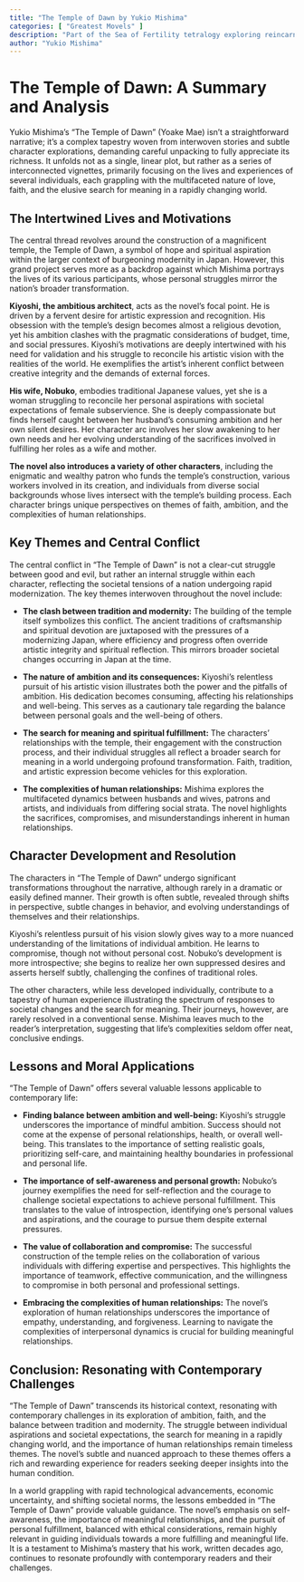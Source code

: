 ```yaml
---
title: "The Temple of Dawn by Yukio Mishima"
categories: [ "Greatest Movels" ]
description: "Part of the Sea of Fertility tetralogy exploring reincarnation."
author: "Yukio Mishima"
---
```

# The Temple of Dawn: A Summary and Analysis

Yukio Mishima's "The Temple of Dawn" (Yoake Mae) isn't a straightforward narrative; it's a complex tapestry woven from interwoven stories and subtle character explorations, demanding careful unpacking to fully appreciate its richness.  It unfolds not as a single, linear plot, but rather as a series of interconnected vignettes, primarily focusing on the lives and experiences of several individuals, each grappling with the multifaceted nature of love, faith, and the elusive search for meaning in a rapidly changing world.

## The Intertwined Lives and Motivations

The central thread revolves around the construction of a magnificent temple, the Temple of Dawn, a symbol of hope and spiritual aspiration within the larger context of burgeoning modernity in Japan.  However, this grand project serves more as a backdrop against which Mishima portrays the lives of its various participants, whose personal struggles mirror the nation's broader transformation.

**Kiyoshi, the ambitious architect**, acts as the novel's focal point. He is driven by a fervent desire for artistic expression and recognition. His obsession with the temple's design becomes almost a religious devotion, yet his ambition clashes with the pragmatic considerations of budget, time, and social pressures.  Kiyoshi's motivations are deeply intertwined with his need for validation and his struggle to reconcile his artistic vision with the realities of the world.  He exemplifies the artist's inherent conflict between creative integrity and the demands of external forces.

**His wife, Nobuko**, embodies traditional Japanese values, yet she is a woman struggling to reconcile her personal aspirations with societal expectations of female subservience. She is deeply compassionate but finds herself caught between her husband's consuming ambition and her own silent desires. Her character arc involves her slow awakening to her own needs and her evolving understanding of the sacrifices involved in fulfilling her roles as a wife and mother.

**The novel also introduces a variety of other characters**, including the enigmatic and wealthy patron who funds the temple's construction, various workers involved in its creation, and individuals from diverse social backgrounds whose lives intersect with the temple's building process. Each character brings unique perspectives on themes of faith, ambition, and the complexities of human relationships.

## Key Themes and Central Conflict

The central conflict in "The Temple of Dawn" is not a clear-cut struggle between good and evil, but rather an internal struggle within each character, reflecting the societal tensions of a nation undergoing rapid modernization.  The key themes interwoven throughout the novel include:

* **The clash between tradition and modernity:** The building of the temple itself symbolizes this conflict.  The ancient traditions of craftsmanship and spiritual devotion are juxtaposed with the pressures of a modernizing Japan, where efficiency and progress often override artistic integrity and spiritual reflection. This mirrors broader societal changes occurring in Japan at the time.

* **The nature of ambition and its consequences:**  Kiyoshi's relentless pursuit of his artistic vision illustrates both the power and the pitfalls of ambition. His dedication becomes consuming, affecting his relationships and well-being. This serves as a cautionary tale regarding the balance between personal goals and the well-being of others.

* **The search for meaning and spiritual fulfillment:**  The characters' relationships with the temple, their engagement with the construction process, and their individual struggles all reflect a broader search for meaning in a world undergoing profound transformation.  Faith, tradition, and artistic expression become vehicles for this exploration.

* **The complexities of human relationships:** Mishima explores the multifaceted dynamics between husbands and wives, patrons and artists, and individuals from differing social strata. The novel highlights the sacrifices, compromises, and misunderstandings inherent in human relationships.

## Character Development and Resolution

The characters in "The Temple of Dawn" undergo significant transformations throughout the narrative, although rarely in a dramatic or easily defined manner.  Their growth is often subtle, revealed through shifts in perspective, subtle changes in behavior, and evolving understandings of themselves and their relationships.

Kiyoshi's relentless pursuit of his vision slowly gives way to a more nuanced understanding of the limitations of individual ambition. He learns to compromise, though not without personal cost.  Nobuko’s development is more introspective; she begins to realize her own suppressed desires and asserts herself subtly, challenging the confines of traditional roles.

The other characters, while less developed individually, contribute to a tapestry of human experience illustrating the spectrum of responses to societal changes and the search for meaning. Their journeys, however, are rarely resolved in a conventional sense. Mishima leaves much to the reader's interpretation, suggesting that life's complexities seldom offer neat, conclusive endings.

## Lessons and Moral Applications

"The Temple of Dawn" offers several valuable lessons applicable to contemporary life:

* **Finding balance between ambition and well-being:**  Kiyoshi's struggle underscores the importance of mindful ambition.  Success should not come at the expense of personal relationships, health, or overall well-being.  This translates to the importance of setting realistic goals, prioritizing self-care, and maintaining healthy boundaries in professional and personal life.

* **The importance of self-awareness and personal growth:** Nobuko's journey exemplifies the need for self-reflection and the courage to challenge societal expectations to achieve personal fulfillment. This translates to the value of introspection, identifying one's personal values and aspirations, and the courage to pursue them despite external pressures.

* **The value of collaboration and compromise:** The successful construction of the temple relies on the collaboration of various individuals with differing expertise and perspectives. This highlights the importance of teamwork, effective communication, and the willingness to compromise in both personal and professional settings.

* **Embracing the complexities of human relationships:** The novel's exploration of human relationships underscores the importance of empathy, understanding, and forgiveness.  Learning to navigate the complexities of interpersonal dynamics is crucial for building meaningful relationships.

## Conclusion: Resonating with Contemporary Challenges

"The Temple of Dawn" transcends its historical context, resonating with contemporary challenges in its exploration of ambition, faith, and the balance between tradition and modernity.  The struggle between individual aspirations and societal expectations, the search for meaning in a rapidly changing world, and the importance of human relationships remain timeless themes.  The novel's subtle and nuanced approach to these themes offers a rich and rewarding experience for readers seeking deeper insights into the human condition.

In a world grappling with rapid technological advancements, economic uncertainty, and shifting societal norms, the lessons embedded in "The Temple of Dawn" provide valuable guidance.  The novel's emphasis on self-awareness, the importance of meaningful relationships, and the pursuit of personal fulfillment, balanced with ethical considerations, remain highly relevant in guiding individuals towards a more fulfilling and meaningful life.  It is a testament to Mishima's mastery that his work, written decades ago, continues to resonate profoundly with contemporary readers and their challenges.

